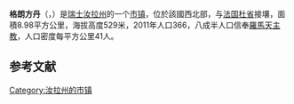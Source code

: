 {{地图误译/用户误译-法语|issue=格蘭德豐坦}}
{{noteTA|G1=瑞士地名}}
{{Infobox Switzerland municipality}}
'''格朗方丹'''（{{lang-fr|Grandfontaine}}，{{IPA-fr|ɡʁɑ̃fɔ̃tɛn}}）是[[瑞士|瑞士]][[汝拉州|汝拉州]]的一个[[市镇_(瑞士)|市镇]]，位於該國西北部，与[[法国|法国]][[杜省|杜省]]接壤，面積8.98平方公里，海拔高度529米，2011年人口366，八成半人口信奉[[羅馬天主教|羅馬天主教]]，人口密度每平方公里41人。

== 参考文献 ==
{{Reflist}}

{{Switzerland-geo-stub}}
[[Category:汝拉州的市镇|Category:汝拉州的市镇]]